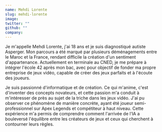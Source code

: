 ```yaml
---
name: Mehdi Lorente
slug: mehdi-lorente
image: 
twitter: ""
github: ""
company: 
---
```


Je m'appelle Mehdi Lorente, j'ai 18 ans et je suis diagnostiqué autiste Asperger. Mon parcours a été marqué par plusieurs déménagements entre le Maroc et la France, rendant difficile la création d'un sentiment d'appartenance. Actuellement en terminale au CNED, je me prépare à intégrer l'école 42 après mon bac, avec pour objectif de fonder ma propre entreprise de jeux vidéo, capable de créer des jeux parfaits et à l'écoute des joueurs.

Je suis passionné d'informatique et de création. Ce qui m'anime, c'est d'inventer des concepts novateurs, et cette passion m'a conduit à m'intéresser de près au sujet de la triche dans les jeux vidéo. J'ai pu observer ce phénomène de manière concrète, ayant été joueur semi-professionnel sur Apex Legends et compétiteur à haut niveau. Cette expérience m'a permis de comprendre comment l'arrivée de l'IA a bouleversé l'équilibre entre les créateurs de jeux et ceux qui cherchent à contourner leurs règles.
